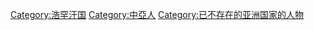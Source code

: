 [[Category:浩罕汗国|Category:浩罕汗国]]
[[Category:中亞人|Category:中亞人]]
[[Category:已不存在的亚洲国家的人物|Category:已不存在的亚洲国家的人物]]